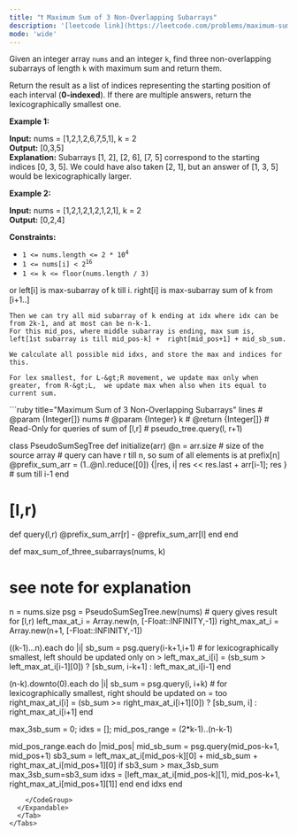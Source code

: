 ```yaml
---
title: "❗️ Maximum Sum of 3 Non-Overlapping Subarrays"
description: '[leetcode link](https://leetcode.com/problems/maximum-sum-of-3-non-overlapping-subarrays/description/)'
mode: 'wide'
---
```

<Tabs>
  <Tab title="Question" icon="circle-question" iconType="regular">
    <Card>
      <p>Given an integer array <code>nums</code> and an integer <code>k</code>, find three non-overlapping subarrays of length <code>k</code> with maximum sum and return them.</p>  <p>Return the result as a list of indices representing the starting position of each interval (<strong>0-indexed</strong>). If there are multiple answers, return the lexicographically smallest one.</p>   <p><strong class="example">Example 1:</strong></p>   <strong>Input:</strong> nums = [1,2,1,2,6,7,5,1], k = 2 <br/> <strong>Output:</strong> [0,3,5] <br/> <strong>Explanation:</strong> Subarrays [1, 2], [2, 6], [7, 5] correspond to the starting indices [0, 3, 5]. We could have also taken [2, 1], but an answer of [1, 3, 5] would be lexicographically larger.   <p><strong class="example">Example 2:</strong></p>   <strong>Input:</strong> nums = [1,2,1,2,1,2,1,2,1], k = 2 <br/> <strong>Output:</strong> [0,2,4]    <p><strong>Constraints:</strong></p>  <ul>  <li><code>1 &lt;= nums.length &lt;= 2 * 10<sup>4</sup></code></li>  <li><code>1 &lt;= nums[i] &lt;&nbsp;2<sup>16</sup></code></li>  <li><code>1 &lt;= k &lt;= floor(nums.length / 3)</code></li> </ul> 
    </Card>
  </Tab>
  <Tab title="Solution" icon="lightbulb" iconType="regular" >
    <Card>
      or left[i] is max-subarray of k till i.
  right[i] is max-subarray sum of k from [i+1..]
	
	Then we can try all mid subarray of k ending at idx where idx can be from 2k-1, and at most can be n-k-1. 
	For this mid_pos, where middle subarray is ending, max sum is, left[1st subarray is till mid_pos-k] +  right[mid_pos+1] + mid_sb_sum.
	
	We calculate all possible mid idxs, and store the max and indices for this.
	
	For lex smallest, for L-&gt;R movement, we update max only when greater, from R-&gt;L,  we update max when also when its equal to current sum.
</Card>
  <Expandable title="code">
    <CodeGroup dropdown>
```ruby title="Maximum Sum of 3 Non-Overlapping Subarrays" lines
# @param {Integer[]} nums
# @param {Integer} k
# @return {Integer[]}
# Read-Only for queries of sum of [l,r]
# pseudo_tree.query(l, r+1)

class PseudoSumSegTree
  def initialize(arr)
    @n = arr.size # size of the source array
    # query can have r till n, so sum of all elements is at prefix[n]
    @prefix_sum_arr = (1..@n).reduce([0]) {|res, i| res << res.last + arr[i-1]; res } # sum till i-1
  end
  
  # [l,r)
  def query(l,r)
    @prefix_sum_arr[r] - @prefix_sum_arr[l]
  end
end


def max_sum_of_three_subarrays(nums, k)
  # see note for explanation
  n = nums.size
  psg = PseudoSumSegTree.new(nums) # query gives result for [l,r)
  left_max_at_i = Array.new(n, [-Float::INFINITY,-1])
  right_max_at_i = Array.new(n+1, [-Float::INFINITY,-1])

  ((k-1)...n).each do |i|
    sb_sum = psg.query(i-k+1,i+1)
    # for lexicographically smallest, left should be updated only on >
    left_max_at_i[i] = (sb_sum > left_max_at_i[i-1][0]) ? [sb_sum, i-k+1] : left_max_at_i[i-1]
  end

  (n-k).downto(0).each do |i|
    sb_sum = psg.query(i, i+k)
    # for lexicographically smallest, right should be updated on = too
    right_max_at_i[i] = (sb_sum >= right_max_at_i[i+1][0]) ? [sb_sum, i] : right_max_at_i[i+1]
  end

  max_3sb_sum = 0; idxs = [];
  mid_pos_range = (2*k-1)..(n-k-1)
  
  mid_pos_range.each do |mid_pos|
    mid_sb_sum = psg.query(mid_pos-k+1, mid_pos+1)
    sb3_sum = left_max_at_i[mid_pos-k][0] + mid_sb_sum + right_max_at_i[mid_pos+1][0]
    if sb3_sum > max_3sb_sum
      max_3sb_sum=sb3_sum
      idxs = [left_max_at_i[mid_pos-k][1], mid_pos-k+1, right_max_at_i[mid_pos+1][1]]
    end
  end
  idxs
end
```
    </CodeGroup>
  </Expandable>
  </Tab>
</Tabs>